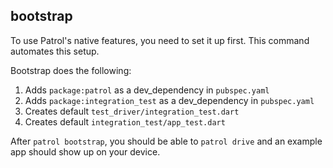 ## bootstrap

To use Patrol's native features, you need to set it up first. This command
automates this setup.

Bootstrap does the following:

1. Adds `package:patrol` as a dev_dependency in `pubspec.yaml`
1. Adds `package:integration_test` as a dev_dependency in `pubspec.yaml`
1. Creates default `test_driver/integration_test.dart`
1. Creates default `integration_test/app_test.dart`

After `patrol bootstrap`, you should be able to `patrol drive` and an example
app should show up on your device.

